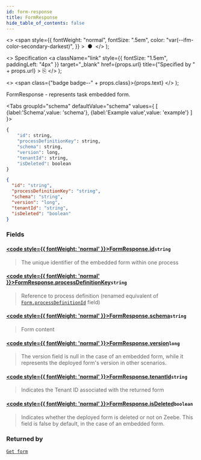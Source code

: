 ```yaml
---
id: form-response
title: FormResponse
hide_table_of_contents: false
---
```



  <>
    <span
      style={{
        fontWeight: "normal",
        fontSize: ".5em",
        color: "var(--ifm-color-secondary-darkest)",
      }}
    >
      &nbsp;●&nbsp;
    </span>
  </>
);

  <>
    Specification
    <a
      className="link"
      style={{ fontSize: "1.5em", paddingLeft: "4px" }}
      target="_blank"
      href={props.url}
      title={"Specified by " + props.url}
    >
      ⎘
    </a>
  </>
);

  <>
    <span class={"badge badge--" + props.class}>{props.text}</span>
  </>
);

FormResponse - represents task embedded form.

<Tabs groupId="schema" defaultValue="schema" values={
[
{label:'Schema',value: 'schema'},
{label:'Example value',value: 'example'}
]
}>
<TabItem value='schema'>

```graphql
{
    "id": string,
    "processDefinitionKey": string,
    "schema": string,
    "version": long,
    "tenantId": string,
    "isDeleted": boolean
}
```

</TabItem>

<TabItem value='example'>

```json
{
  "id": "string",
  "processDefinitionKey": "string",
  "schema": "string",
  "version": "long",
  "tenantId": "string",
  "isDeleted": "boolean"
}
```

</TabItem>
</Tabs>

### Fields

#### [<code style={{ fontWeight: 'normal' }}>FormResponse.<b>id</b></code>](#)<Bullet />`string` <Badge class="secondary" text="non-null"/>

> The unique identifier of the embedded form within one process

#### [<code style={{ fontWeight: 'normal' }}>FormResponse.<b>processDefinitionKey</b></code>](#)<Bullet />`string` <Badge class="secondary" text="non-null"/>

> Reference to process definition
> (renamed equivalent of [`Form.processDefinitionId`](../../../tasklist-api/objects/form.mdx#code-style-fontweight-normal-formbprocessdefinitionidbcodestring--) field)

#### [<code style={{ fontWeight: 'normal' }}>FormResponse.<b>schema</b></code>](#)<Bullet />`string` <Badge class="secondary" text="non-null"/>

> Form content

#### [<code style={{ fontWeight: 'normal' }}>FormResponse.<b>version</b></code>](#)<Bullet />`long` <Badge class="secondary" />

> The version field is null in the case of an embedded form, while it represents the deployed form's version in other scenarios.

#### [<code style={{ fontWeight: 'normal' }}>FormResponse.<b>tenantId</b></code>](#)<Bullet />`string` <Badge class="secondary" text="non-null"/>

> Indicates the Tenant ID associated with the returned form

#### [<code style={{ fontWeight: 'normal' }}>FormResponse.<b>isDeleted</b></code>](#)<Bullet />`boolean` <Badge class="secondary" text="non-null"/>

> Indicates whether the deployed form is deleted or not on Zeebe. This field is false by default, in the case of an embedded form.

### Returned by

[`Get form`](../../controllers/tasklist-api-rest-form-controller.md#get-form) <Badge class="secondary" text="GET"/>
